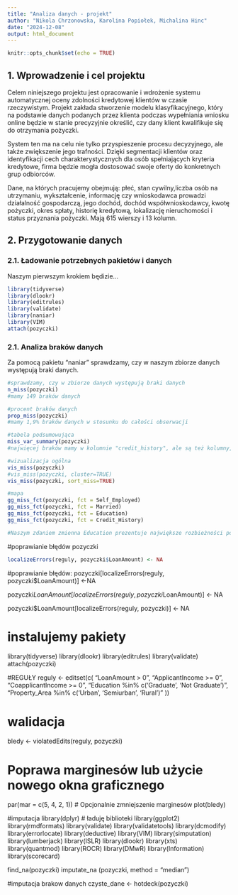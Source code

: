 ```yaml
---
title: "Analiza danych - projekt"
author: "Nikola Chrzonowska, Karolina Popiołek, Michalina Hinc"
date: "2024-12-08"
output: html_document
---
```


```r
knitr::opts_chunk$set(echo = TRUE)
```

## 1. Wprowadzenie i cel projektu

Celem niniejszego projektu jest opracowanie i wdrożenie systemu automatycznej oceny zdolności kredytowej klientów w czasie rzeczywistym. Projekt zakłada stworzenie modelu klasyfikacyjnego, który na podstawie danych podanych przez klienta podczas wypełniania wniosku online będzie w stanie precyzyjnie określić, czy dany klient kwalifikuje się do otrzymania pożyczki.

System ten ma na celu nie tylko przyspieszenie procesu decyzyjnego, ale także zwiększenie jego trafności. Dzięki segmentacji klientów oraz identyfikacji cech charakterystycznych dla osób spełniających kryteria kredytowe, firma będzie mogła dostosować swoje oferty do konkretnych grup odbiorców.

Dane, na których pracujemy obejmują: płeć, stan cywilny,liczba osób na utrzymaniu, wykształcenie, informację czy wnioskodawca prowadzi działalność gospodarczą, jego dochód, dochód współwnioskodawcy, kwotę pożyczki, okres spłaty, historię kredytową, lokalizację nieruchomości i status przyznania pożyczki. Mają 615 wierszy i 13 kolumn.

## 2. Przygotowanie danych

### 2.1. Ładowanie potrzebnych pakietów i danych

Naszym pierwszym krokiem będizie...
```r
library(tidyverse)
library(dlookr)
library(editrules)
library(validate)
library(naniar)
library(VIM)
attach(pozyczki)
```

### 2.1. Analiza braków danych

Za pomocą pakietu "naniar" sprawdzamy, czy w naszym zbiorze danych występują braki danych.

```r
#sprawdzamy, czy w zbiorze danych występują braki danych
n_miss(pozyczki)
#mamy 149 braków danych

#procent braków danych
prop_miss(pozyczki)
#mamy 1,9% braków danych w stosunku do całości obserwacji

#tabela podsumowująca
miss_var_summary(pozyczki)
#najwięcej braków mamy w kolumnie "credit_history", ale są też kolumny, w których jest komplet danych

#wizualizacja ogólna
vis_miss(pozyczki)
#vis_miss(pozyczki, cluster=TRUE)
vis_miss(pozyczki, sort_miss=TRUE)

#mapa
gg_miss_fct(pozyczki, fct = Self_Employed)
gg_miss_fct(pozyczki, fct = Married)
gg_miss_fct(pozyczki, fct = Education)
gg_miss_fct(pozyczki, fct = Credit_History)

#Naszym zdaniem zmienna Education prezentuje największe rozbieżności pomiędzy brakami danych.
```

#poprawianie błędów pozyczki
```r
localizeErrors(reguly, pozyczki$LoanAmount) <- NA
```

#poprawianie błędów:
pozyczki[localizeErrors(reguly, pozyczki$LoanAmount)] <-NA

pozyczki$LoanAmount[localizeErrors(reguly, pozyczki$LoanAmount)] <- NA

pozyczki$LoanAmount[localizeErrors(reguly, pozyczki)] <- NA


# instalujemy pakiety
library(tidyverse)
library(dlookr)
library(editrules)
library(validate)
attach(pozyczki)

#REGUŁY
reguly <- editset(c(
  "LoanAmount > 0",
  "ApplicantIncome >= 0",
  "CoapplicantIncome >= 0",
  "Education %in% c('Graduate', 'Not Graduate')",
  "Property_Area %in% c('Urban', 'Semiurban', 'Rural')"
))

# walidacja
bledy <- violatedEdits(reguly, pozyczki)

# Poprawa marginesów lub użycie nowego okna graficznego
par(mar = c(5, 4, 2, 1)) # Opcjonalnie zmniejszenie marginesów
plot(bledy)

#imputacja
library(dplyr) # ładuję biblioteki
library(ggplot2)
library(rmdformats)
library(validate)
library(validatetools)
library(dcmodify)
library(errorlocate)
library(deductive)
library(VIM)
library(simputation)
library(lumberjack)
library(ISLR) 
library(dlookr)
library(xts)
library(quantmod)
library(ROCR)
library(DMwR)
library(Information)
library(scorecard)

find_na(pozyczki)
imputate_na (pozyczki, method = "median")


#imputacja brakow danych
czyste_dane <- hotdeck(pozyczki)

